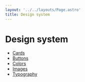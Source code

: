 ```yaml
---
layout: '../../layouts/Page.astro'
title: Design system
---
```


# Design system

- [Cards](/design/cards)
- [Buttons](/design/buttons)
- [Colors](/design/colors)
- [Images](/design/images)
- [Typography](/design/typography)

